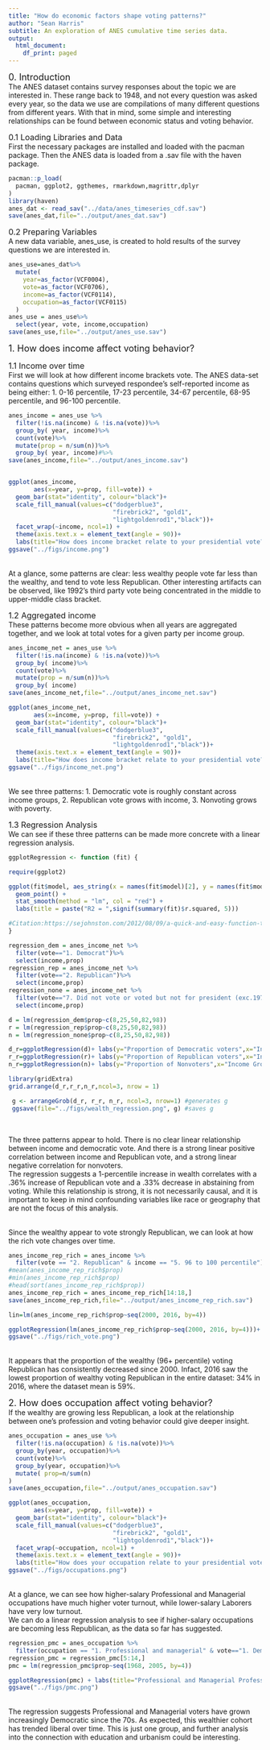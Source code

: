 ```yaml
---
title: "How do economic factors shape voting patterns?"
author: "Sean Harris"
subtitle: An exploration of ANES cumulative time series data.
output:
  html_document:
    df_print: paged
---
```



<font size="4"> 0. Introduction </font>
<br>The ANES dataset contains survey responses about the topic we are interested in. These range back to 1948, and not every question was asked every year, so the data we use are compilations of many different questions from different years. With that in mind, some simple and interesting relationships can be found between economic status and voting behavior.  

<font size="3"> 0.1 Loading Libraries and Data </font>
<br> First the necessary packages are installed and loaded with the pacman package. Then the ANES data is loaded from a .sav file with the haven package.

```r
pacman::p_load(
  pacman, ggplot2, ggthemes, rmarkdown,magrittr,dplyr
)
library(haven)
anes_dat <- read_sav("../data/anes_timeseries_cdf.sav")
save(anes_dat,file="../output/anes_dat.sav")
```

<font size="3"> 0.2 Preparing Variables </font>
<br> A new data variable, anes_use, is created to hold results of the survey questions we are interested in.

```r

anes_use=anes_dat%>% 
  mutate( 
    year=as_factor(VCF0004), 
    vote=as_factor(VCF0706), 
    income=as_factor(VCF0114),
    occupation=as_factor(VCF0115)
  ) 
anes_use = anes_use%>%
  select(year, vote, income,occupation)
save(anes_use,file="../output/anes_use.sav")

```
<font size="4"> 1. How does income affect voting behavior? </font>

<font size="3"> 1.1 Income over time </font>
<br> First we will look at how different income brackets vote. The ANES data-set contains questions which surveyed respondee's self-reported income as being either: 1. 0-16 percentile, 17-23 percentile, 34-67 percentile, 68-95 percentile, and 96-100 percentile. 

```r
anes_income = anes_use %>% 
  filter(!is.na(income) & !is.na(vote))%>% 
  group_by( year, income)%>% 
  count(vote)%>% 
  mutate(prop = n/sum(n))%>%
  group_by( year, income)#%>% 
save(anes_income,file="../output/anes_income.sav")


ggplot(anes_income, 
       aes(x=year, y=prop, fill=vote)) + 
  geom_bar(stat="identity", colour="black")+ 
  scale_fill_manual(values=c("dodgerblue3", 
                             "firebrick2", "gold1", 
                             "lightgoldenrod1","black"))+ 
  facet_wrap(~income, ncol=1) + 
  theme(axis.text.x = element_text(angle = 90))+ 
  labs(title="How does income bracket relate to your presidential vote?")
ggsave("../figs/income.png")
```
<br>At a glance, some patterns are clear: less wealthy people vote far less than the wealthy, and tend to vote less Republican. Other interesting artifacts can be observed, like 1992's third party vote being concentrated in the middle to upper-middle class bracket.

<font size="3"> 1.2 Aggregated income </font>
<br> These patterns become more obvious when all years are aggregated together, and we look at total votes for a given party per income group.

```r
anes_income_net = anes_use %>% 
  filter(!is.na(income) & !is.na(vote))%>% 
  group_by( income)%>% 
  count(vote)%>% 
  mutate(prop = n/sum(n))%>%
  group_by( income)
save(anes_income_net,file="../output/anes_income_net.sav")

ggplot(anes_income_net, 
       aes(x=income, y=prop, fill=vote)) + 
  geom_bar(stat="identity", colour="black")+ 
  scale_fill_manual(values=c("dodgerblue3", 
                             "firebrick2", "gold1", 
                             "lightgoldenrod1","black"))+ 
  theme(axis.text.x = element_text(angle = 90))+ 
  labs(title="How does income bracket relate to your presidential vote?")
ggsave("../figs/income_net.png")

```
<br>We see three patterns: 1. Democratic vote is roughly constant across income groups, 2. Republican vote grows with income, 3. Nonvoting grows with poverty. 

<font size="3"> 1.3 Regression Analysis </font>
<br> We can see if these three patterns can be made more concrete with a linear regression analysis.

```r
ggplotRegression <- function (fit) {

require(ggplot2)

ggplot(fit$model, aes_string(x = names(fit$model)[2], y = names(fit$model)[1])) + 
  geom_point() +
  stat_smooth(method = "lm", col = "red") +
  labs(title = paste("R2 = ",signif(summary(fit)$r.squared, 5)))

#Citation:https://sejohnston.com/2012/08/09/a-quick-and-easy-function-to-plot-lm-results-in-r/
}
```


```r
regression_dem = anes_income_net %>% 
  filter(vote=="1. Democrat")%>% 
  select(income,prop)
regression_rep = anes_income_net %>% 
  filter(vote=="2. Republican")%>% 
  select(income,prop)
regression_none = anes_income_net %>% 
  filter(vote=="7. Did not vote or voted but not for president (exc.1972)")%>% 
  select(income,prop)

d = lm(regression_dem$prop~c(8,25,50,82,98))
r = lm(regression_rep$prop~c(8,25,50,82,98))
n = lm(regression_none$prop~c(8,25,50,82,98))

d_r=ggplotRegression(d)+ labs(y="Proportion of Democratic voters",x="Income Group\n(Percentile)")+stat_smooth(method = "lm", col = "blue")
r_r=ggplotRegression(r)+ labs(y="Proportion of Republican voters",x="Income Group\n(Percentile)")+stat_smooth(method = "lm", col = "red")
n_r=ggplotRegression(n)+ labs(y="Proportion of Nonvoters",x="Income Group\n(Percentile)")+stat_smooth(method = "lm", col = "black")

library(gridExtra)
grid.arrange(d_r,r_r,n_r,ncol=3, nrow = 1)

 g <- arrangeGrob(d_r, r_r, n_r, ncol=3, nrow=1) #generates g
 ggsave(file="../figs/wealth_regression.png", g) #saves g



```
<br>The three patterns appear to hold. There is no clear linear relationship between income and democratic vote. And there is a strong linear positive correlation between income and Republican vote, and a strong linear negative correlation for nonvoters.
<br>The regression suggests a 1-percentile increase in wealth correlates with a .36% increase of Republican vote and a .33% decrease in abstaining from voting. While this relationship is strong, it is not necessarily causal, and it is important to keep in mind confounding variables like race or geography that are not the focus of this analysis.

<br> Since the wealthy appear to vote strongly Republican, we can look at how the rich vote changes over time.

```r
anes_income_rep_rich = anes_income %>%
  filter(vote == "2. Republican" & income == "5. 96 to 100 percentile")
#mean(anes_income_rep_rich$prop)
#min(anes_income_rep_rich$prop)
#head(sort(anes_income_rep_rich$prop))
anes_income_rep_rich = anes_income_rep_rich[14:18,]
save(anes_income_rep_rich,file="../output/anes_income_rep_rich.sav")

lin=lm(anes_income_rep_rich$prop~seq(2000, 2016, by=4))

ggplotRegression(lm(anes_income_rep_rich$prop~seq(2000, 2016, by=4)))+ labs(title="% Wealthy voting Red (96+ percentile wealth)",y="Proportion Republican",x="Year")
ggsave("../figs/rich_vote.png")


```
<br>It appears that the proportion of the wealthy (96+ percentile) voting Republican has consistently decreased since 2000. Infact, 2016 saw the lowest proportion of wealthy voting Republican in the entire dataset: 34% in 2016, where the dataset mean is 59%.


<font size="4"> 2. How does occupation affect voting behavior? </font>
<br> If the wealthy are growing less Republican, a look at the relationship between one's profession and voting behavior could give deeper insight.


```r
anes_occupation = anes_use %>% 
  filter(!is.na(occupation) & !is.na(vote))%>% 
  group_by(year, occupation)%>% 
  count(vote)%>% 
  group_by(year, occupation)%>% 
  mutate( prop=n/sum(n)
) 
save(anes_occupation,file="../output/anes_occupation.sav")

ggplot(anes_occupation, 
       aes(x=year, y=prop, fill=vote)) + 
  geom_bar(stat="identity", colour="black")+ 
  scale_fill_manual(values=c("dodgerblue3", 
                             "firebrick2", "gold1", 
                             "lightgoldenrod1","black"))+ 
  facet_wrap(~occupation, ncol=1) + 
  theme(axis.text.x = element_text(angle = 90))+ 
  labs(title="How does your occupation relate to your presidential vote?")
ggsave("../figs/occupations.png")


```

<br>At a glance, we can see how higher-salary Professional and Managerial occupations have much higher voter turnout, while lower-salary Laborers have very low turnout. 
<br> We can do a linear regression analysis to see if higher-salary occupations are becoming less Republican, as the data so far has suggested.

```r
regression_pmc = anes_occupation %>%
  filter(occupation == "1. Professional and managerial" & vote=="1. Democrat")
regression_pmc = regression_pmc[5:14,]
pmc = lm(regression_pmc$prop~seq(1968, 2005, by=4))

ggplotRegression(pmc) + labs(title="Professional and Managerial Professions",y="Proportion of Democratic voters",x="Year")+stat_smooth(method = "lm", col = "blue")
ggsave("../figs/pmc.png")

```

<br>The regression suggests Professional and Managerial voters have grown increasingly Democratic since the 70s. As expected, this wealthier cohort has trended liberal over time. This is just one group, and further analysis into the connection with education and urbanism could be interesting.















